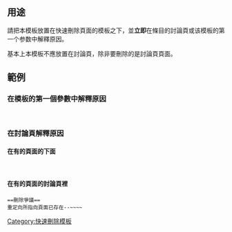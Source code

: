 <noinclude>{{Documentation subpage}}</noinclude>
== 用途 ==
請把本模板放置在快速刪除頁面的模板之下，並'''立即'''在條目的討論頁或该模板的第一个参数中解釋原因。

基本上本模板不應放置在討論頁，除非要刪除的是討論頁頁面。
== 範例 ==
===在模板的第一個參數中解釋原因===
<code>
{{tl|Delete|G15}}<br/>
{{tl|Hang on|重定向所指向頁面已存在}}
</code>
===在討論頁解釋原因===
====在有{{tl|Delete}}的頁面的{{tl|Delete}}下面====
<code>
{{tl|Delete|G15}}<br/>
{{tl|Hang on}}
</code>

====在有{{tl|Delete}}的頁面的討論頁裡====
<code>
<nowiki>==</nowiki>刪除爭議<nowiki>==</nowiki><br/>
重定向所指向頁面已存在--<nowiki>~~~~</nowiki>
</code>
<includeonly>
[[Category:快速刪除模板]]
</includeonly>